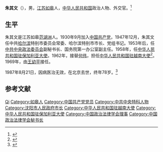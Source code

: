 '''朱其文'''（{{bd|1909年||1987年|8月21日}}），男，[[江苏|江苏]][[如皋|如皋]]人，[[中华人民共和国|中华人民共和国]]政治人物、外交官。<ref>{{Cite web|title=朱其文同志二三事|url=http://www.rgda.com.cn/Item/330_14_39.aspx|accessdate=|work=|archiveurl=https://web.archive.org/web/20170112080607/http://www.rgda.com.cn/Item/330_14_39.aspx|archivedate=2017-01-12}}</ref>

== 生平 ==
朱其文是江苏如皋[[范湖洲|范湖洲]]人。1930年9月加入[[中国共产党|中国共产党]]，1947年12月，朱其文任中共[[哈尔滨|哈尔滨]]特别市委员会常委、哈尔滨特别市市长、党组书记。1953年后，任[[中共中央政法委员会|中共中央政法委员会]]副秘书长、国务院第一办公室副主任。1958年，任[[中国驻保加利亚大使列表|中华人民共和国驻保加利亚大使]]。1962年，接替[[何伟_(外交官)|何伟]]，担任[[中国驻越南大使列表|中华人民共和国驻越南大使]]<ref>{{cite web|author=中华人民共和国外交部|title=中国驻越南历任大使|url=http://www.mfa.gov.cn/chn/pds/ziliao/wjrw/2167/2168/t9149.htm|publisher=中华人民共和国外交部|accessdate=2012-03-07}}</ref>。1969年，由[[王幼平|王幼平]]接任。

1987年8月21日，因病医治无效，在北京去世，终年78岁。<ref>{{Cite web|title=朱其文|url=http://218.10.232.41:8080/was40/detail?record=119&channelid=55140&presearchword=|accessdate=|work=哈尔滨市人民政府地方志办公室|archive-date=2017-01-12|archive-url=https://web.archive.org/web/20170112080619/http://218.10.232.41:8080/was40/detail?record=119&channelid=55140&presearchword=|dead-url=no}}</ref>

== 参考文献 ==
{{reflist}}

{{start box}}
{{s-dip}}
{{succession box|[[周竹安|周竹安]]|[[谢邦治|谢邦治]]|[[中国驻保加利亚大使列表|中华人民共和国驻保加利亚大使]]|1958年1月-1962年5月}}
{{succession box|[[何伟_(外交官)|何伟]]|[[王幼平|王幼平]]|[[中国驻越南大使列表|中华人民共和国驻北越大使]]|1962年4月-1969年5月}}
{{s-aca}}
{{s-new}}
{{s-title|[[中国政治法律学会|中国政治法律学会]]秘书长|1953年4月－1956年3月}}
{{s-after|[[陈为典|陈为典]]}}
{{end box}}

{{中国政治人物小作品}}
{{哈尔滨市市长|ROC}}
{{沈阳市市长|ROC}}
{{Navboxes 
| title  = 朱其文在[[中国政治法律学会|中国政治法律学会]]的职务
| list1  =
{{中国政治法律学会第一届理事会}}
{{中国政治法律学会第三届理事会}}
{{中国政治法律学会第四届理事会}}
}}

{{Authority control}}
{{DEFAULTSORT:Zhu朱}}
[[Category:朱姓|Qi]]
[[Category:如皋人|Category:如皋人]]
[[Category:中国共产党党员|Category:中国共产党党员]]
[[Category:中共中央特科人物|Category:中共中央特科人物]]
[[Category:沈阳市人民政府市长|Category:沈阳市人民政府市长]]
[[Category:中华人民共和国驻越南大使|Category:中华人民共和国驻越南大使]]
[[Category:中华人民共和国驻保加利亚大使|Category:中华人民共和国驻保加利亚大使]]
[[Category:中国政治法律学会理事|Category:中国政治法律学会理事]]
[[Category:中国政治法律学会秘书长|Category:中国政治法律学会秘书长]]